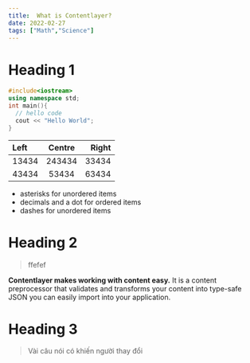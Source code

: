 ```yaml
---
title:  What is Contentlayer?
date: 2022-02-27
tags: ["Math","Science"]
---
```

# Heading 1


```c++ caption="C++ code example"
#include<iostream>
using namespace std;
int main(){
  // hello code
  cout << "Hello World";
}
```

| Left| Centre | Right  |
|:-----|:------:|------:|
| 13434 | 243434 | 33434|
| 43434 | 53434 | 63434 |

- asterisks for unordered items
- decimals and a dot for ordered items
- dashes for unordered items

# Heading 2

> ffefef

**Contentlayer makes working with content easy.** It is a content preprocessor that validates and transforms your content into type-safe JSON you can easily import into your application.

# Heading 3

> Vài câu nói có khiến người thay đổi